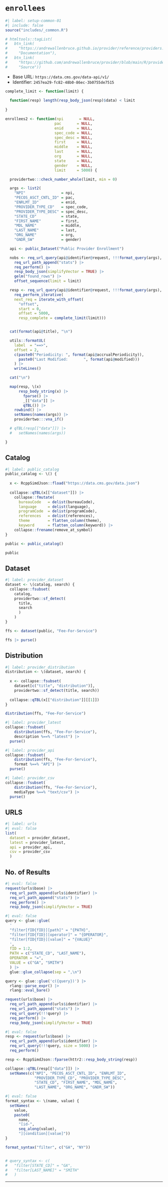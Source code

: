 # `enrollees` {#sec-enrollees}

```r
#| label: setup-common-01
#| include: false
source("includes/_common.R")

# htmltools::tagList(
#   btn_link(
#     "https://andrewallenbruce.github.io/provider/reference/providers.html",
#     "Documentation"),
#   btn_link(
#     "https://github.com/andrewallenbruce/provider/blob/main/R/providers.R", 
#     "Source"))
```

   * Base URL: `https://data.cms.gov/data-api/v1/`
   * Identifier: `2457ea29-fc82-48b0-86ec-3b0755de7515`

```r
complete_limit <- function(limit) {
  
  function(resp) length(resp_body_json(resp)$data) < limit
  
}
```


```r
enrollees2 <- function(npi       = NULL,
                      pac       = NULL,
                      enid      = NULL,
                      spec_code = NULL,
                      spec_desc = NULL,
                      first     = NULL,
                      middle    = NULL,
                      last      = NULL,
                      org       = NULL,
                      state     = NULL,
                      gender    = NULL,
                      limit     = 5000) {

  providertwo:::check_number_whole(limit, min = 0)

  args <- list2(
    "NPI"                = npi,
    "PECOS_ASCT_CNTL_ID" = pac,
    "ENRLMT_ID"          = enid,
    "PROVIDER_TYPE_CD"   = spec_code,
    "PROVIDER_TYPE_DESC" = spec_desc,
    "STATE_CD"           = state,
    "FIRST_NAME"         = first,
    "MDL_NAME"           = middle,
    "LAST_NAME"          = last,
    "ORG_NAME"           = org,
    "GNDR_SW"            = gender)

  api <- public_Dataset("Public Provider Enrollment")

  nobs <- req_url_query(api@identifier@request, !!!format_query(args), size = limit) |>
    req_url_path_append("stats") |>
    req_perform() |>
    resp_body_json(simplifyVector = TRUE) |>
    gelm("found_rows") |>
    offset_sequence(limit = limit)

  resp <- req_url_query(api@identifier@request, !!!format_query(args), size = limit) |>
    req_perform_iterative(
    next_req = iterate_with_offset(
      "offset",
      start = 0,
      offset = 5000,
      resp_complete = complete_limit(limit)))


  cat(format(api@title), "\n")

  utils::formatUL(
    label  = "==>",
    offset = 2,
    c(paste0("Periodicity: ", format(api@accrualPeriodicity)),
      paste0("Last Modified:       ", format(api@modified)))
    ) |>
    writeLines()

  cat("\n")

  map(resp, \(x)
      resp_body_string(x) |>
        fparse() |>
        _[["data"]] |>
        qTBL()) |>
    rowbind() |>
    setNames(names(args)) |>
    providertwo:::vna_if()

  # qTBL(resp[["data"]]) |>
  #   setNames(names(args))

}
```


## Catalog

```r
#| label: public_catalog
public_catalog <- \() {
  
  x <- RcppSimdJson::fload("https://data.cms.gov/data.json")
  
  collapse::qTBL(x[["dataset"]]) |>
    collapse::fmutate(
      bureauCode   = delist(bureauCode),
      language     = delist(language),
      programCode  = delist(programCode),
      references   = delist(references),
      theme        = flatten_column(theme),
      keyword      = flatten_column(keyword)) |>
    collapse::frename(remove_at_symbol)
}

public <- public_catalog()

public
```

## Dataset

```r
#| label: provider_dataset
dataset <- \(catalog, search) {
  collapse::fsubset(
    catalog, 
    providertwo::sf_detect(
      title, 
      search
      )
    )
}

ffs <- dataset(public, "Fee-For-Service")

ffs |> purse()
```


## Distribution

```r
#| label: provider_distribution
distribution <- \(dataset, search) {
  
  x <- collapse::fsubset(
    dataset[c("title", "distribution")], 
    providertwo::sf_detect(title, search))
  
  collapse::qTBL(x[["distribution"]][[1]])
}

distribution(ffs, "Fee-For-Service")
```


```r
#| label: provider_latest
collapse::fsubset(
    distribution(ffs, "Fee-For-Service"), 
    description %==% "latest") |> 
  purse()
```


```r
#| label: provider_api
collapse::fsubset(
    distribution(ffs, "Fee-For-Service"), 
    format %==% "API") |> 
  purse()
```


```r
#| label: provider_csv
collapse::fsubset(
    distribution(ffs, "Fee-For-Service"), 
    mediaType %==% "text/csv") |> 
  purse()
```

## URLS

```r
#| label: urls
#| eval: false
list(
  dataset = provider_dataset, 
  latest = provider_latest,
  api = provider_api,
  csv = provider_csv
  )
```


## No. of Results

```r
#| eval: false
request(urls$base) |> 
  req_url_path_append(urls$identifier) |> 
  req_url_path_append("stats") |> 
  req_perform() |> 
  resp_body_json(simplifyVector = TRUE)
```

```r
#| eval: false
query <- glue::glue(
  '
  "filter[fID{fID}][path]" = "{PATH}",
  "filter[fID{fID}][operator]" = "{OPERATOR}",
  "filter[fID{fID}][value]" = "{VALUE}"
  ', 
  fID = 1:2, 
  PATH = c("STATE_CD", "LAST_NAME"), 
  OPERATOR = "=",
  VALUE = c("GA", "SMITH")
  ) |> 
  glue::glue_collapse(sep = ",\n")

query <- glue::glue('c({query})') |> 
  rlang::parse_expr() |> 
  rlang::eval_bare()

request(urls$base) |> 
  req_url_path_append(urls$identifier) |> 
  req_url_path_append("stats") |> 
  req_url_query(!!!query) |> 
  req_perform() |> 
  resp_body_json(simplifyVector = TRUE)
```

```r
#| eval: false
resp <- request(urls$base) |> 
  req_url_path_append(urls$identifier) |> 
  req_url_query(!!!query, size = 5000) |> 
  req_perform()

resp <- RcppSimdJson::fparse(httr2::resp_body_string(resp))

collapse::qTBL(resp[["data"]]) |>
  setNames(c("NPI", "PECOS_ASCT_CNTL_ID", "ENRLMT_ID", 
             "PROVIDER_TYPE_CD", "PROVIDER_TYPE_DESC", 
             "STATE_CD", "FIRST_NAME", "MDL_NAME", 
             "LAST_NAME", "ORG_NAME", "GNDR_SW"))
```


```r
#| eval: false
format_syntax <- \(name, value) {
  setNames(
    value, 
    paste0(
      name, 
      "[id-", 
      seq_along(value), 
      "][condition][value]"))
}

format_syntax("filter", c("GA", "NY"))


# query_syntax <- c(
#   "filter[STATE_CD]" = "GA",
#   "filter[LAST_NAME]" = "SMITH"
#   )
```

--------------------------------------------------------------------------------
